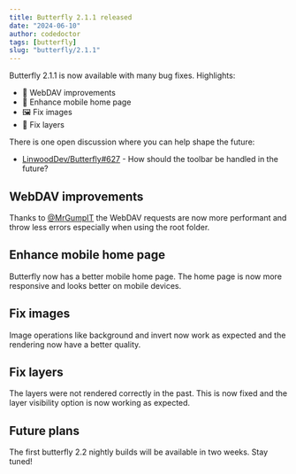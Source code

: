 ```yaml
---
title: Butterfly 2.1.1 released
date: "2024-06-10"
author: codedoctor
tags: [butterfly]
slug: "butterfly/2.1.1"
---
```


Butterfly 2.1.1 is now available with many bug fixes.
Highlights:

- 🔄 WebDAV improvements
- 📱 Enhance mobile home page
- 🖼️ Fix images
- 📁 Fix layers

There is one open discussion where you can help shape the future:

- [LinwoodDev/Butterfly#627](https://github.com/LinwoodDev/Butterfly/discussions/627) - How should the toolbar be handled in the future?

## WebDAV improvements

Thanks to [@MrGumpIT](https://github.com/MrGumpIT) the WebDAV requests are now more performant and throw less errors especially when using the root folder.

## Enhance mobile home page

Butterfly now has a better mobile home page. The home page is now more responsive and looks better on mobile devices.

## Fix images

Image operations like background and invert now work as expected and the rendering now have a better quality.

## Fix layers

The layers were not rendered correctly in the past. This is now fixed and the layer visibility option is now working as expected.

## Future plans

The first butterfly 2.2 nightly builds will be available in two weeks. Stay tuned!
